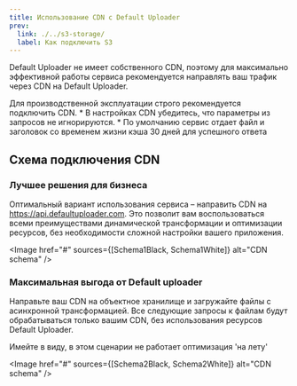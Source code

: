 ```yaml
---
title: Использование CDN с Default Uploader
prev:
  link: ./../s3-storage/
  label: Как подключить S3
---
```





Default Uploader не имеет собственного CDN, поэтому для максимально эффективной работы сервиса рекомендуется направлять ваш трафик через CDN на Default Uploader.

<Aside type="caution" title="Важно">
  Для производственной эксплуатации строго рекомендуется подключить CDN.
  * В настройках CDN убедитесь, что параметры из запросов не игнорируются.
  * По умолчанию сервис отдает файл и заголовок со временем жизни кэша 30 дней для успешного ответа
</Aside>

## Схема подключения CDN

### Лучшее решения для бизнеса
Оптимальный вариант использования сервиса – направить CDN на https://api.defaultuploader.com.
Это позволит вам воспользоваться всеми преимуществами динамической трансформации и оптимизации ресурсов, без необходимости сложной настройки вашего приложения.

<Image href="#" sources={[Schema1Black, Schema1White]} alt="CDN schema" />

### Максимальная выгода от Default uploader
Направьте ваш CDN на объектное хранилище и загружайте файлы с асинхронной трансформацией.
Все следующие запросы к файлам будут обрабатываться только вашим CDN, без использования ресурсов Default Uploader.

<Aside type="caution" title="Внимание">
  Имейте в виду, в этом сценарии не работает оптимизация 'на лету'
</Aside>

<Image href="#" sources={[Schema2Black, Schema2White]} alt="CDN schema" />
